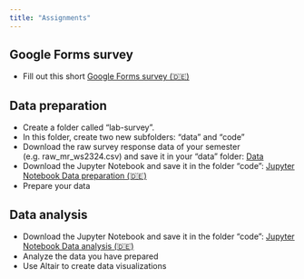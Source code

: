 ```yaml
---
title: "Assignments"
---
```


## Google Forms survey

- Fill out this short [Google Forms survey (🇩🇪)](https://forms.gle/jkviF4pTXrqyV1Qc9)

## Data preparation

- Create a folder called "lab-survey".
- In this folder, create two new subfolders: "data" and "code"
- Download the raw survey response data of your semester (e.g. raw_mr_ws2324.csv) and save it in your "data" folder: [Data](https://github.com/kirenz/lab-survey/tree/main/data)
- Download the Jupyter Notebook and save it in the folder "code": [Jupyter Notebook Data preparation (🇩🇪)](/code/data_preparation.ipynb)
- Prepare your data


## Data analysis

- Download the Jupyter Notebook and save it in the folder "code": [Jupyter Notebook Data analysis (🇩🇪)](/code/data_analysis.ipynb)
- Analyze the data you have prepared
- Use Altair to create data visualizations 